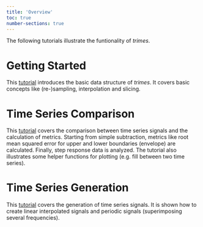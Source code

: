 ---
title: 'Overview'
toc: true
number-sections: true
---

The following tutorials illustrate the funtionality of *trimes*.

# Getting Started
This [tutorial](getting_started.qmd) introduces the basic data structure of *trimes*. It covers basic concepts like (re-)sampling, interpolation and slicing. 

# Time Series Comparison
This [tutorial](time_series_comparison.qmd) covers the comparison between time series signals and the calculation of metrics. Starting from simple subtraction, metrics like root mean squared error for upper and lower boundaries (envelope) are calculated. Finally, step response data is analyzed. The tutorial also illustrates some helper functions for plotting (e.g. fill between two time series).

# Time Series Generation
This [tutorial](time_series_generation.qmd) covers the generation of time series signals. It is shown how to create linear interpolated signals and periodic signals (superimposing several frequencies).

